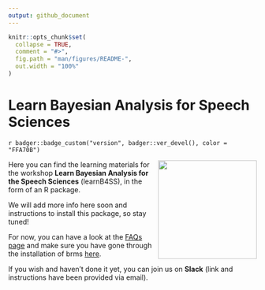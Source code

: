 ```yaml
---
output: github_document
---
```


<!-- README.md is generated from README.Rmd. Please edit that file -->

```r
knitr::opts_chunk$set(
  collapse = TRUE,
  comment = "#>",
  fig.path = "man/figures/README-",
  out.width = "100%"
)
```

# Learn Bayesian Analysis for Speech Sciences 

<!-- badges: start -->
`r badger::badge_custom("version", badger::ver_devel(), color = "FFA70B")`
<!-- badges: end -->

<img src='man/figures/Logo.png' align="right" height="200" />
Here you can find the learning materials for the workshop **Learn Bayesian Analysis for the Speech Sciences** (learnB4SS), in the form of an R package.

We will add more info here soon and instructions to install this package, so stay tuned!

For now, you can have a look at the [FAQs page](https://learnb4ss.github.io/learnB4SS/articles/faqs.html) and make sure you have gone through the installation of brms [here](https://learnb4ss.github.io/learnB4SS/articles/install-brms.html).

If you wish and haven't done it yet, you can join us on **Slack** (link and instructions have been provided via email).


